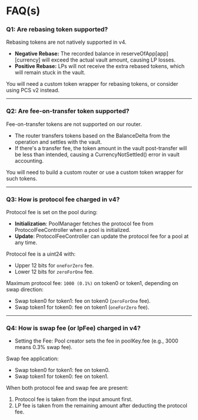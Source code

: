 
# FAQ(s)

### Q1: Are rebasing token supported?

Rebasing tokens are not natively supported in v4.

- **Negative Rebase:** The recorded balance in reserveOfApp[app][currency] will exceed the actual vault amount, causing LP losses.
- **Positive Rebase:** LPs will not receive the extra rebased tokens, which will remain stuck in the vault.

You will need a custom token wrapper for rebasing tokens, or consider using PCS v2 instead.



---

### Q2: Are fee-on-transfer token supported?

Fee-on-transfer tokens are not supported on our router.

- The router transfers tokens based on the BalanceDelta from the operation and settles with the vault.
- If there's a transfer fee, the token amount in the vault post-transfer will be less than intended, causing a CurrencyNotSettled() error in vault accounting.

You will need to build a custom router or use a custom token wrapper for such tokens.

---

### Q3: How is protocol fee charged in v4? 

Protocol fee is set on the pool during:

- **Initialization**: PoolManager fetches the protocol fee from ProtocolFeeController when a pool is initialized.
- **Update**: ProtocolFeeController can update the protocol fee for a pool at any time.


Protocol fee is a uint24 with:

- Upper 12 bits for `oneForZero` fee.
- Lower 12 bits for `zeroForOne` fee.

Maximum protocol fee: `1000 (0.1%)` on token0 or token1, depending on swap direction:

- Swap token0 for token1: fee on token0 (`zeroForOne` fee).
- Swap token1 for token0: fee on token1 (`oneForZero` fee).

---

### Q4: How is swap fee (or lpFee) charged in v4? 

- Setting the Fee: Pool creator sets the fee in poolKey.fee (e.g., 3000 means 0.3% swap fee).

Swap fee application:

- Swap token0 for token1: fee on token0.
- Swap token1 for token0: fee on token1.

When both protocol fee and swap fee are present:

1. Protocol fee is taken from the input amount first.
2. LP fee is taken from the remaining amount after deducting the protocol fee.

